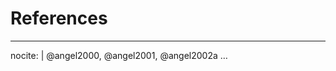 <!--
This content below must go last in the thesis document according to how R Markdown renders.  More info is at http://rmarkdown.rstudio.com/authoring_bibliographies_and_citations.html
-->

<!--
\backmatter indicates that the next (and final) chapter is the references
-->
\backmatter

<!-- 
You can change the name of the References chapter, but make sure to leave the {-} option to keep the chapter un-numbered.
-->
# References {-}

<!--
\noindent removes the indentation of the first entry.
-->
\noindent

<!--
The \setlength lines below create a hanging indent and spacing between entries.  These three lines may need to be removed for styles that don't require the hanging indent.
-->
\setlength{\parindent}{-0.20in}
\setlength{\leftskip}{0.20in}
\setlength{\parskip}{8pt}


<!--
This is just for testing with more citations for the bibliography at the end.  Add other entries into the list here if you'd like them to appear in the bibliography even if they weren't explicitly cited in the document.
-->
---
nocite: | 
  @angel2000, @angel2001, @angel2002a
...
